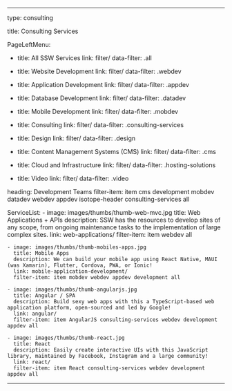 ---

type: consulting

title: Consulting Services

PageLeftMenu:

- title: All SSW Services
  link: filter/
  data-filter: .all

- title: Website Development
  link: filter/
  data-filter: .webdev

- title: Application Development
  link: filter/
  data-filter: .appdev

- title: Database Development
  link: filter/
  data-filter: .datadev

- title: Mobile Development
  link: filter/
  data-filter: .mobdev

- title: Consulting
  link: filter/
  data-filter: .consulting-services

- title: Design
  link: filter/
  data-filter: .design

- title: Content Management Systems (CMS)
  link: filter/
  data-filter: .cms

- title: Cloud and Infrastructure
  link: filter/
  data-filter: .hosting-solutions
  
- title: Video
  link: filter/
  data-filter: .video

heading: Development Teams
filter-item: item cms development mobdev datadev webdev appdev isotope-header consulting-services all

ServiceList: 
    - image: images/thumbs/thumb-web-mvc.jpg
      title: Web Applications + APIs
      description: SSW has the resources to develop sites of any scope, from ongoing maintenance tasks to the implementation of large complex sites.
      link: web-applications/
      filter-item: item webdev all

    - image: images/thumbs/thumb-mobiles-apps.jpg
      title: Mobile Apps
      description: We can build your mobile app using React Native, MAUI (was Xamarin), Flutter, Cordova, PWA, or Ionic!
      link: mobile-application-development/
      filter-item: item mobdev webdev appdev development all

    - image: images/thumbs/thumb-angularjs.jpg
      title: Angular / SPA
      description: Build sexy web apps with this a TypeScript-based web application platform, open-sourced and led by Google!
      link: angular/
      filter-item: item AngularJS consulting-services webdev development appdev all

    - image: images/thumbs/thumb-react.jpg
      title: React
      description: Easily create interactive UIs with this JavaScript library, maintained by Facebook, Instagram and a large community!
      link: react/
      filter-item: item React consulting-services webdev development appdev all

---